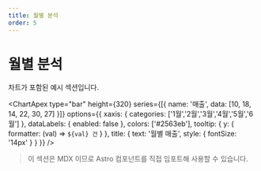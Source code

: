 ```yaml
---
title: 월별 분석
order: 5
---
```



# 월별 분석

차트가 포함된 예시 섹션입니다.

<ChartApex
  type="bar"
  height={320}
  series={[{ name: '매출', data: [10, 18, 14, 22, 30, 27] }]}
  options={{
    xaxis: { categories: ['1월','2월','3월','4월','5월','6월'] },
    dataLabels: { enabled: false },
    colors: ['#2563eb'],
    tooltip: { y: { formatter: (val) => `${val} 건` } },
    title: { text: '월별 매출', style: { fontSize: '14px' } }
  }}
/>

> 이 섹션은 MDX 이므로 Astro 컴포넌트를 직접 임포트해 사용할 수 있습니다.
